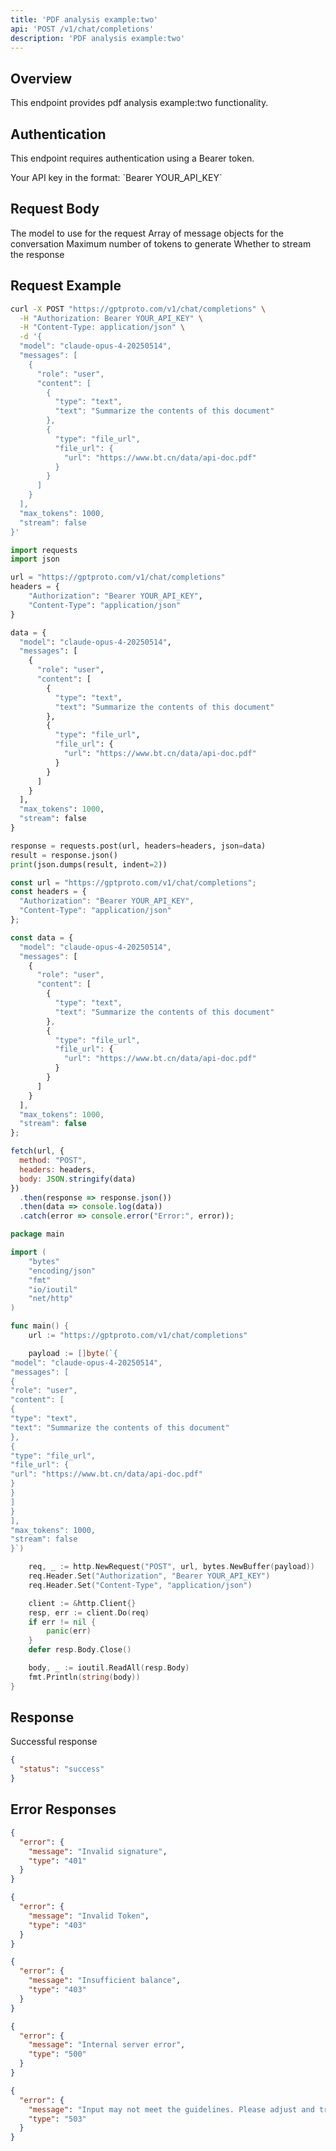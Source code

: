 ```yaml
---
title: 'PDF analysis example:two'
api: 'POST /v1/chat/completions'
description: 'PDF analysis example:two'
---
```


## Overview

This endpoint provides pdf analysis example:two functionality.

## Authentication

This endpoint requires authentication using a Bearer token.

<ParamField header="Authorization" type="string" required default="sk-***********">
  Your API key in the format: `Bearer YOUR_API_KEY`
</ParamField>

## Request Body

<ParamField body="model" type="string" required default="claude-opus-4-20250514">
  The model to use for the request
</ParamField>

<ParamField body="messages" type="array" required default="[{&quot;role&quot;: &quot;user&quot;, &quot;content&quot;: [{&quot;type&quot;: &quot;text&quot;, &quot;text&quot;: &quot;Summarize the contents of this document&quot;}, {&quot;type&quot;: &quot;file_url&quot;, &quot;file_url&quot;: {&quot;url&quot;: &quot;https://www.bt.cn/data/api-doc.pdf&quot;}}]}]">
  Array of message objects for the conversation
</ParamField>

<ParamField body="max_tokens" type="integer"  default="1000">
  Maximum number of tokens to generate
</ParamField>

<ParamField body="stream" type="boolean"  default="false">
  Whether to stream the response
</ParamField>

## Request Example

<CodeGroup>

```bash cURL
curl -X POST "https://gptproto.com/v1/chat/completions" \
  -H "Authorization: Bearer YOUR_API_KEY" \
  -H "Content-Type: application/json" \
  -d '{
  "model": "claude-opus-4-20250514",
  "messages": [
    {
      "role": "user",
      "content": [
        {
          "type": "text",
          "text": "Summarize the contents of this document"
        },
        {
          "type": "file_url",
          "file_url": {
            "url": "https://www.bt.cn/data/api-doc.pdf"
          }
        }
      ]
    }
  ],
  "max_tokens": 1000,
  "stream": false
}'
```

```python Python
import requests
import json

url = "https://gptproto.com/v1/chat/completions"
headers = {
    "Authorization": "Bearer YOUR_API_KEY",
    "Content-Type": "application/json"
}

data = {
  "model": "claude-opus-4-20250514",
  "messages": [
    {
      "role": "user",
      "content": [
        {
          "type": "text",
          "text": "Summarize the contents of this document"
        },
        {
          "type": "file_url",
          "file_url": {
            "url": "https://www.bt.cn/data/api-doc.pdf"
          }
        }
      ]
    }
  ],
  "max_tokens": 1000,
  "stream": false
}

response = requests.post(url, headers=headers, json=data)
result = response.json()
print(json.dumps(result, indent=2))
```

```javascript JavaScript
const url = "https://gptproto.com/v1/chat/completions";
const headers = {
  "Authorization": "Bearer YOUR_API_KEY",
  "Content-Type": "application/json"
};

const data = {
  "model": "claude-opus-4-20250514",
  "messages": [
    {
      "role": "user",
      "content": [
        {
          "type": "text",
          "text": "Summarize the contents of this document"
        },
        {
          "type": "file_url",
          "file_url": {
            "url": "https://www.bt.cn/data/api-doc.pdf"
          }
        }
      ]
    }
  ],
  "max_tokens": 1000,
  "stream": false
};

fetch(url, {
  method: "POST",
  headers: headers,
  body: JSON.stringify(data)
})
  .then(response => response.json())
  .then(data => console.log(data))
  .catch(error => console.error("Error:", error));
```

```go Go
package main

import (
    "bytes"
    "encoding/json"
    "fmt"
    "io/ioutil"
    "net/http"
)

func main() {
    url := "https://gptproto.com/v1/chat/completions"

    payload := []byte(`{
"model": "claude-opus-4-20250514",
"messages": [
{
"role": "user",
"content": [
{
"type": "text",
"text": "Summarize the contents of this document"
},
{
"type": "file_url",
"file_url": {
"url": "https://www.bt.cn/data/api-doc.pdf"
}
}
]
}
],
"max_tokens": 1000,
"stream": false
}`)

    req, _ := http.NewRequest("POST", url, bytes.NewBuffer(payload))
    req.Header.Set("Authorization", "Bearer YOUR_API_KEY")
    req.Header.Set("Content-Type", "application/json")

    client := &http.Client{}
    resp, err := client.Do(req)
    if err != nil {
        panic(err)
    }
    defer resp.Body.Close()

    body, _ := ioutil.ReadAll(resp.Body)
    fmt.Println(string(body))
}
```

</CodeGroup>

## Response

<ResponseField name="Success" type="200">
  Successful response

```json
{
  "status": "success"
}
```
</ResponseField>

## Error Responses

<ResponseExample>

```json 401 - Invalid signature
{
  "error": {
    "message": "Invalid signature",
    "type": "401"
  }
}
```

```json 403 - Invalid Token
{
  "error": {
    "message": "Invalid Token",
    "type": "403"
  }
}
```

```json 403 - Insufficient balance
{
  "error": {
    "message": "Insufficient balance",
    "type": "403"
  }
}
```

```json 500 - Internal server error
{
  "error": {
    "message": "Internal server error",
    "type": "500"
  }
}
```

```json 503 - Content policy violation
{
  "error": {
    "message": "Input may not meet the guidelines. Please adjust and try again.",
    "type": "503"
  }
}
```

</ResponseExample>

